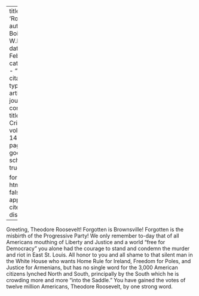 
---
title: 'Roosevelt'
author: Du Bois, W.E.B.
date: Feb. 1917
categories: 
  - ""
citation: 
  type: article-journal
  container-title: The Crisis
  volume: 14
  issue: 4
  page: 164
google-scholar: true

format:
  html:
    toc: false
    appendix-cite-as: display
---




Greeting, Theodore Roosevelt! Forgotten is Brownsville! Forgotten is the misbirth of the Progressive Party! We only remember to-day that of all Americans mouthing of Liberty and Justice and a world "free for Democracy" you alone had the courage to stand and condemn the murder and riot in East St. Louis. All honor to you and all shame to that silent man in the White House who wants Home Rule for Ireland, Freedom for Poles, and Justice for Armenians, but has no single word for the 3,000 American citizens lynched North and South, principally by the South which he is crowding more and more "into the Saddle." You have gained the votes of twelve million Americans, Theodore Roosevelt, by one strong word.

